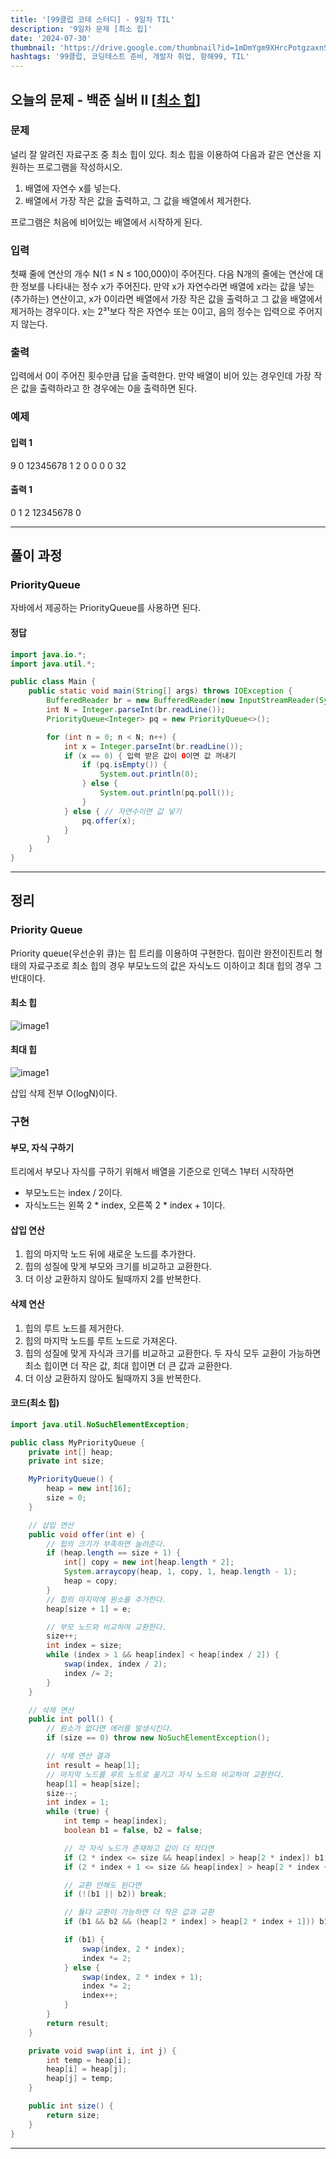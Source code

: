 ```yaml
---
title: '[99클럽 코테 스터디] - 9일차 TIL'
description: '9일차 문제 [최소 힙]'
date: '2024-07-30'
thumbnail: 'https://drive.google.com/thumbnail?id=1mDmYgm9XHrcPotgzaxnSPRSrteq3nNHv&sz=w1000'
hashtags: '99클럽, 코딩테스트 준비, 개발자 취업, 항해99, TIL'
---
```


## 오늘의 문제 - 백준 실버 II [<a href="https://www.acmicpc.net/problem/1927" target="_blank" className="a-mdx">최소 힙</a>]

### 문제

널리 잘 알려진 자료구조 중 최소 힙이 있다. 최소 힙을 이용하여 다음과 같은 연산을 지원하는 프로그램을 작성하시오.

1. 배열에 자연수 x를 넣는다.
2. 배열에서 가장 작은 값을 출력하고, 그 값을 배열에서 제거한다.

프로그램은 처음에 비어있는 배열에서 시작하게 된다.

### 입력

첫째 줄에 연산의 개수 N(1 ≤ N ≤ 100,000)이 주어진다. 다음 N개의 줄에는 연산에 대한 정보를 나타내는 정수 x가 주어진다. 만약 x가 자연수라면 배열에 x라는 값을 넣는(추가하는) 연산이고, x가 0이라면 배열에서 가장 작은 값을 출력하고 그 값을 배열에서 제거하는 경우이다. x는 2³¹보다 작은 자연수 또는 0이고, 음의 정수는 입력으로 주어지지 않는다.

### 출력

입력에서 0이 주어진 횟수만큼 답을 출력한다. 만약 배열이 비어 있는 경우인데 가장 작은 값을 출력하라고 한 경우에는 0을 출력하면 된다.

### 예제

#### 입력 1

9
0
12345678
1
2
0
0
0
0
32

#### 출력 1

0
1
2
12345678
0

---

## 풀이 과정

### PriorityQueue

자바에서 제공하는 PriorityQueue를 사용하면 된다.

#### 정답

```java
import java.io.*;
import java.util.*;

public class Main {
    public static void main(String[] args) throws IOException {
        BufferedReader br = new BufferedReader(new InputStreamReader(System.in));
        int N = Integer.parseInt(br.readLine());
        PriorityQueue<Integer> pq = new PriorityQueue<>();

        for (int n = 0; n < N; n++) {
            int x = Integer.parseInt(br.readLine());
            if (x == 0) { 입력 받은 값이 0이면 값 꺼내기
                if (pq.isEmpty()) {
                    System.out.println(0);
                } else {
                    System.out.println(pq.poll());
                }
            } else { // 자연수이면 값 넣기
                pq.offer(x);
            }
        }
    }
}

```

---

## 정리

### Priority Queue

Priority queue(우선순위 큐)는 힙 트리를 이용하여 구현한다. 힙이란 완전이진트리 형태의 자료구조로 최소 힙의 경우 부모노드의 값은 자식노드 이하이고 최대 힙의 경우 그 반대이다.

#### 최소 힙

![image1](https://drive.google.com/thumbnail?id=1_hwBr0xmx6obqjU1qCCCib2dVe2qa-od&sz=w1000)

#### 최대 힙

![image1](https://drive.google.com/thumbnail?id=1w0rhuC2r8Xwk945Ws0rWCcMSCjRZ0VGi&sz=w1000)

삽입 삭제 전부 O(logN)이다.

### 구현

#### 부모, 자식 구하기

트리에서 부모나 자식를 구하기 위해서 배열을 기준으로 인덱스 1부터 시작하면

- 부모노드는 index / 2이다.
- 자식노드는 왼쪽 2 * index, 오른쪽 2 * index + 1이다.

#### 삽입 연산

1. 힙의 마지막 노드 뒤에 새로운 노드를 추가한다.
2. 힙의 성질에 맞게 부모와 크기를 비교하고 교환한다.
3. 더 이상 교환하지 않아도 될때까지 2를 반복한다.

#### 삭제 연산

1. 힙의 루트 노드를 제거한다.
2. 힙의 마지막 노드를 루트 노드로 가져온다.
3. 힙의 성질에 맞게 자식과 크기를 비교하고 교환한다. 두 자식 모두 교환이 가능하면 최소 힙이면 더 작은 값, 최대 힙이면 더 큰 값과 교환한다.
4. 더 이상 교환하지 않아도 될때까지 3을 반복한다.

#### 코드(최소 힙)

```java
import java.util.NoSuchElementException;

public class MyPriorityQueue {
    private int[] heap;
    private int size;

    MyPriorityQueue() {
        heap = new int[16];
        size = 0;
    }

    // 삽입 연산
    public void offer(int e) {
        // 힙의 크기가 부족하면 늘려준다.
        if (heap.length == size + 1) {
            int[] copy = new int[heap.length * 2];
            System.arraycopy(heap, 1, copy, 1, heap.length - 1);
            heap = copy;
        }
        // 힙의 마지막에 원소를 추가한다.
        heap[size + 1] = e;

        // 부모 노드와 비교하여 교환한다.
        size++;
        int index = size;
        while (index > 1 && heap[index] < heap[index / 2]) {
            swap(index, index / 2);
            index /= 2;
        }
    }

    // 삭제 연산
    public int poll() {
        // 원소가 없다면 에러를 발생시킨다.
        if (size == 0) throw new NoSuchElementException();

        // 삭제 연산 결과
        int result = heap[1];
        // 마지막 노드를 루트 노트로 옮기고 자식 노드와 비교하여 교환한다.
        heap[1] = heap[size];
        size--;
        int index = 1;
        while (true) {
            int temp = heap[index];
            boolean b1 = false, b2 = false;

            // 각 자식 노드가 존재하고 값이 더 작다면
            if (2 * index <= size && heap[index] > heap[2 * index]) b1 = true;
            if (2 * index + 1 <= size && heap[index] > heap[2 * index + 1]) b2 = true;

            // 교환 안해도 된다면
            if (!(b1 || b2)) break;

            // 둘다 교환이 가능하면 더 작은 값과 교환
            if (b1 && b2 && (heap[2 * index] > heap[2 * index + 1])) b1 = false;

            if (b1) {
                swap(index, 2 * index);
                index *= 2;
            } else {
                swap(index, 2 * index + 1);
                index *= 2;
                index++;
            }
        }
        return result;
    }

    private void swap(int i, int j) {
        int temp = heap[i];
        heap[i] = heap[j];
        heap[j] = temp;
    }

    public int size() {
        return size;
    }
}
```

---